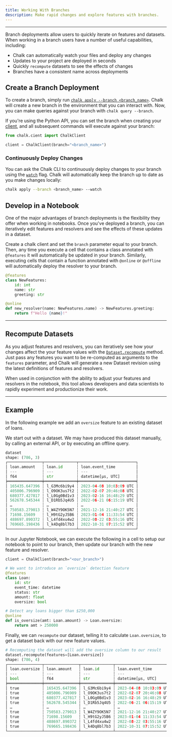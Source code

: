 ```yaml
---
title: Working With Branches
description: Make rapid changes and explore features with branches.
---
```


---

Branch deployments allow users to quickly iterate on features and datasets.
When working in a branch users have a number of useful capabilities, including:

- Chalk can automatically watch your files and deploy any changes
- Updates to your project are deployed in seconds
- Quickly `recompute` datasets to see the effects of changes
- Branches have a consistent name across deployments


## Create a Branch Deployment

To create a branch, simply run [`chalk apply --branch <branch_name>`](/cli/chalk#branch). Chalk will create a new branch in the environment that you can interact with. Now, you can make queries against your branch with `chalk query --branch`.

If you're using the Python API, you can set the branch when creating your [client](/api-docs#ChalkClient), and all subsequent commands will execute against your branch:

```python
from chalk.cient import ChalkClient

client = ChalkClient(branch="<branch_name>")
```

### Continuously Deploy Changes

You can ask the Chalk CLI to continuously deploy changes to your branch using the [`watch`](cli/apply#watch) flag.
Chalk will automatically keep the branch up to date as you make changes locally:

```sh
chalk apply --branch <branch_name> --watch
```

## Develop in a Notebook

One of the major advantages of branch deployments is the flexibility they offer when working in notebooks.
Once you've deployed a branch, you can iteratively edit features and resolvers and see the effects of these updates in a dataset.

Create a chalk client and set the `branch` parameter equal to your branch. Then, any time you execute a cell that contains a class annotated with `@features` it will automatically be updated in your branch.
Similarly, executing cells that contain a function annotated with `@online` or `@offline` will automatically deploy the resolver to your branch.

```python
@features
class NewFeatures:
    id: int
    name: str
    greeting: str

@online
def new_resolver(name: NewFeatures.name) -> NewFeatures.greeting:
    return f"Hello {name}!"
```

---

## Recompute Datasets

As you adjust features and resolvers, you can iteratively see how your changes affect the your feature values with the [`Dataset.recompute`](/api-docs#Dataset.recompute) method. Just pass any features you want to be re-computed as arguments to the `features` parameter, and Chalk will generate a new Dataset revision using the latest definitions of features and resolvers.

When used in conjunction with the ability to adjust your features and resolvers in the notebook, this tool allows developers and data scientists to rapidly experiment and productionize their work.

---

## Example

In the following example we add an `oversize` feature to an existing dataset of loans.

We start out with a dataset. We may have produced this dataset manually, by calling an external API, or by executing an offline query.

```python
dataset
shape: (786, 3)
┌───────────────┬──────────────┬─────────────────────────┐
│ loan.amount   ┆ loan.id      ┆ loan.event_time         │
│ ---           ┆ ---          ┆ ---                     │
│ f64           ┆ str          ┆ datetime[μs, UTC]       │
╞═══════════════╪══════════════╪═════════════════════════╡
│ 165435.647396 ┆ l_G3Mc6bi9y4 ┆ 2023-04-08 10:03:09 UTC │
│ 405006.796909 ┆ l_O9OK3us7t2 ┆ 2022-02-07 20:46:08 UTC │
│ 680377.427817 ┆ l_L0Gg0Bd1v3 ┆ 2023-02-16 16:48:29 UTC │
│ 562678.545344 ┆ l_D1Rb5Jq4U5 ┆ 2022-06-21 06:15:19 UTC │
│ …             ┆ …            ┆ …                       │
│ 750583.279013 ┆ l_W4ZY9OK5N7 ┆ 2021-12-16 21:40:27 UTC │
│ 71698.15609   ┆ l_H9tG2yJ5B6 ┆ 2023-01-04 11:33:54 UTC │
│ 488697.890372 ┆ l_L4fd4xu4w2 ┆ 2022-08-22 03:55:16 UTC │
│ 769665.198436 ┆ l_k4Dq8bl7b3 ┆ 2022-10-31 07:15:52 UTC │
└───────────────┴──────────────┴─────────────────────────┘
```

In our Jupyter Notebook, we can execute the following in a cell to setup our notebook to point to our branch, then update our branch with the new feature and resolver.

```python
client = ChalkClient(branch="<our_branch>")

# We want to introduce an `oversize` detection feature
@features
class Loan:
    id: str
    event_time: datetime
    status: str
    amount: float
    oversize: bool

# Detect any loans bigger than $250,000
@online
def is_oversize(amt: Loan.amount) -> Loan.oversize:
    return amt > 250000
```

Finally, we can `recompute` our dataset, telling it to calculate `Loan.oversize`, to get a dataset back with our new feature values.

```python
# Recomputing the dataset will add the oversize column to our result
dataset.recompute(features=[Loan.oversize])
shape: (786, 4)
┌───────────────┬───────────────┬──────────────┬─────────────────────────┐
│ loan.oversize ┆ loan.amount   ┆ loan.id      ┆ loan.event_time         │
│ ---           ┆ ---           ┆ ---          ┆ ---                     │
│ bool          ┆ f64           ┆ str          ┆ datetime[μs, UTC]       │
╞═══════════════╪═══════════════╪══════════════╪═════════════════════════╡
│ true          ┆ 165435.647396 ┆ l_G3Mc6bi9y4 ┆ 2023-04-08 10:03:09 UTC │
│ true          ┆ 405006.796909 ┆ l_O9OK3us7t2 ┆ 2022-02-07 20:46:08 UTC │
│ true          ┆ 680377.427817 ┆ l_L0Gg0Bd1v3 ┆ 2023-02-16 16:48:29 UTC │
│ true          ┆ 562678.545344 ┆ l_D1Rb5Jq4U5 ┆ 2022-06-21 06:15:19 UTC │
│ …             ┆ …             ┆ …            ┆ …                       │
│ true          ┆ 750583.279013 ┆ l_W4ZY9OK5N7 ┆ 2021-12-16 21:40:27 UTC │
│ true          ┆ 71698.15609   ┆ l_H9tG2yJ5B6 ┆ 2023-01-04 11:33:54 UTC │
│ true          ┆ 488697.890372 ┆ l_L4fd4xu4w2 ┆ 2022-08-22 03:55:16 UTC │
│ true          ┆ 769665.198436 ┆ l_k4Dq8bl7b3 ┆ 2022-10-31 07:15:52 UTC │
└───────────────┴───────────────┴──────────────┴─────────────────────────┘
```
